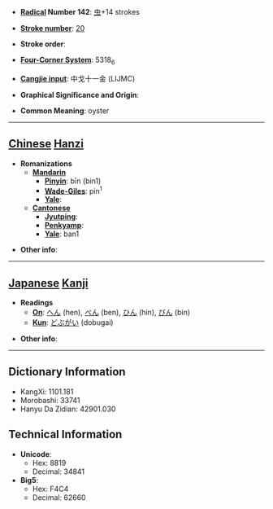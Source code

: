 * '''[[Wiktionary:Chinese radical index| Radical]] Number 142''': [[Wiktionary:Chinese radical index 虫|虫]]+14 strokes

* '''[[Wiktionary:Chinese total strokes index|Stroke number]]''': [[Wiktionary:Chinese total strokes index 20|20]]

* '''Stroke order''': 

* '''[[Wiktionary:Chinese four corner index|Four-Corner System]]''': 5318<sub>6</sub>

* '''[[Wiktionary:Chinese Cangjie index|Cangjie input]]''': 中戈十一金 (LIJMC)

* '''Graphical Significance and Origin''': 

* '''Common Meaning''': oyster

----

== [[Chinese]] [[Hanzi]] ==

* '''Romanizations'''
** '''[[Mandarin]]'''
*** '''[[Pinyin]]''': bīn (bin1)
*** '''[[Wade-Giles]]''': pin<sup>1</sup>
*** '''[[Yale]]''': 
** '''[[Cantonese]]'''
*** '''[[Jyutping]]''':
*** '''[[Penkyamp]]''': 
*** '''[[Yale]]''': ban1

* '''Other info''': 

----

== [[Japanese]] [[Kanji]] ==

* '''Readings'''
** '''[[On]]''': [[へん]] (hen), [[べん]] (ben), [[ひん]] (hin), [[びん]] (bin)
** '''[[Kun]]''': [[どぶがい]] (dobugai)

* '''Other info''':  

----

== Dictionary Information ==

* KangXi: 1101.181
* Morobashi: 33741
* Hanyu Da Zidian: 42901.030

== Technical Information ==

* '''Unicode''':
** Hex: 8819
** Decimal: 34841
* '''Big5''':
** Hex: F4C4
** Decimal: 62660